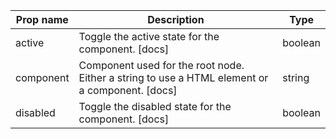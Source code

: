 | Prop name | Description | Type |
| --- | --- | --- |
| active | Toggle the active state for the component. [docs] | boolean |
| component | Component used for the root node. Either a string to use a HTML element or a component. [docs] | string | ComponentClass<any, any> | FunctionComponent<any> |
| disabled | Toggle the disabled state for the component. [docs] | boolean |
